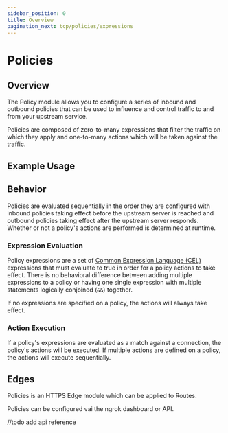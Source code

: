 ```yaml
---
sidebar_position: 0
title: Overview
pagination_next: tcp/policies/expressions
---
```



# Policies

## Overview

The Policy module allows you to configure a series of inbound and outbound 
policies that can be used to influence and control traffic to and from your 
upstream service. 

Policies are composed of zero-to-many expressions that filter the traffic on which they apply and one-to-many actions
which will be taken against the traffic. 

## Example Usage

<Tabs groupId="connectivity" queryString="cty">
	<TabItem value="agent-cli" label="Agent CLI">
		<AgentCliExample />
	</TabItem>
	<TabItem value="agent-config" label="Agent Config">
		<AgentConfigExample />
	</TabItem>
</Tabs>

## Behavior

Policies are evaluated sequentially in the order they are configured with inbound policies taking effect before the 
upstream server is reached and outbound policies taking effect after the upstream server responds. Whether or not a 
policy's actions are performed is determined at runtime.

### Expression Evaluation

Policy expressions are a set of [Common Expression Language (CEL)](https://github.com/google/cel-spec) expressions that must evaluate to true 
in order for a policy actions to take effect. There is no behavioral difference between adding multiple expressions to a policy or having one
single expression with multiple statements logically conjoined (`&&`) together.

If no expressions are specified on a policy, the actions will always take effect. 

### Action Execution

If a policy's expressions are evaluated as a match against a connection, the policy's actions will be executed. If multiple actions are defined
on a policy, the actions will execute sequentially. 

## Edges

Policies is an HTTPS Edge module which can be applied to Routes. 

Policies can be configured vai the ngrok dashboard or API.

//todo add api reference